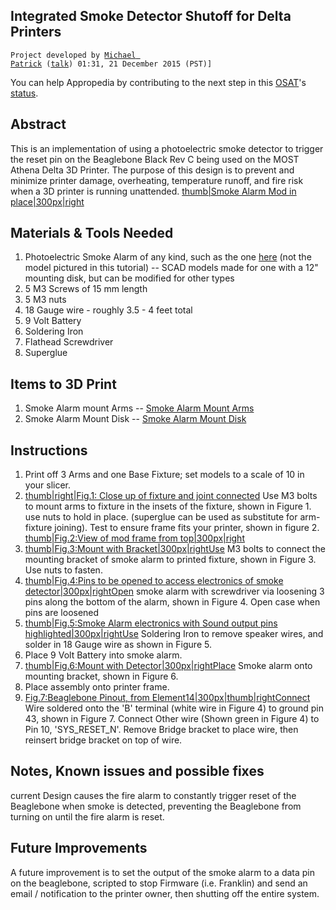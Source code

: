 {{777}}
==Integrated Smoke Detector Shutoff for Delta Printers ==
 Project developed by [[[User:michaelpatrick|Michael Patrick]] ([[User talk:michaelpatrick|talk]]) 01:31, 21 December 2015 (PST)]
{{Statusboxtop}}
{{status-design}}
{{status-prototype}}
You can help Appropedia by contributing to the next step in this [[OSAT]]'s [[:Category:Status|status]].
{{boxbottom}}

==Abstract==
This is an implementation of using a photoelectric smoke detector to trigger the reset pin on the Beaglebone Black Rev C being used on the MOST Athena Delta 3D Printer. The purpose of this design is to prevent and minimize printer damage, overheating, temperature runoff, and fire risk when a 3D printer is running unattended. 
[[image:Finalized_Smoke_Alarm_Delta_Mod.jpg|thumb|Smoke Alarm Mod in place|300px|right]]


==Materials & Tools Needed==

#Photoelectric Smoke Alarm of any kind, such as the one [http://www.quill.com/first-alert-smoke-and-co2-alarms/cbs/405587.html?cm_mmc=SEM_PLA_X_405587&mcode=SEM_PLA_X_405587 here] (not the model pictured in this tutorial) -- SCAD models made for one with a 12" mounting disk, but can be modified for other types
#5 M3 Screws of 15 mm length 
#5 M3 nuts
#18 Gauge wire - roughly 3.5 - 4 feet total
#9 Volt Battery
#Soldering Iron
#Flathead Screwdriver
#Superglue

==Items to 3D Print==
#Smoke Alarm mount Arms -- [http://www.thingiverse.com/thing:1215387 Smoke Alarm Mount Arms]
#Smoke Alarm Mount Disk -- [http://www.thingiverse.com/thing:1215387 Smoke Alarm Mount Disk]

==Instructions==
# Print off 3 Arms and one Base Fixture; set models to a scale of 10 in your slicer.
# [[image:Delta_Mod_Smoke_Alarm_Joint_Close_Up.jpg |thumb|right|Fig.1: Close up of fixture and joint connected]] Use M3 bolts to mount arms to fixture in the insets of the fixture, shown in Figure 1. use nuts to hold in place. (superglue can be used as substitute for arm-fixture joining). Test to ensure frame fits your printer, shown in figure 2. [[image:Smoke_Alarm_Delta_Mod_In_Place.jpg|thumb|Fig.2:View of mod frame from top|300px|right]]
# [[image:Smoke_Alarm_Delta_Mod_With_Mount.jpg|thumb|Fig.3:Mount with Bracket|300px|right]]Use M3 bolts to connect the mounting bracket of smoke alarm to printed fixture, shown in Figure 3. Use nuts to fasten.
# [[image:Smoke_Alarm_Delta_Mod_-_Smoke_Alarm_Clip.jpeg|thumb|Fig.4:Pins to be opened to access electronics of smoke detector|300px|right]]Open smoke alarm with screwdriver via loosening 3 pins along the bottom of the alarm, shown in Figure 4. Open case when pins are loosened
# [[image:Smoke_Alarm_Delta_Mod_-_Smoke_Alarm_Electronics.jpg|thumb|Fig.5:Smoke Alarm electronics with Sound output pins highlighted|300px|right]]Use Soldering Iron to remove speaker wires, and solder in 18 Gauge wire as shown in Figure 5. 
# Place 9 Volt Battery into smoke alarm.
# [[image:Smoke_Alarm_Delta_Mod_With_Detector.jpg|thumb|Fig.6:Mount with Detector|300px|right]]Place Smoke alarm onto mounting bracket, shown in Figure 6.
# Place assembly onto printer frame. 
# [[image:BBB_Pinout.jpg|Fig.7:Beaglebone Pinout, from [http://www.element14.com/community/community/designcenter/single-board-computers/next-gen_beaglebone/blog/2014/11/26/controlling-the-beaglebone-blacks-gpio-pins-from-the-internet-1 Element14]|300px|thumb|right]]Connect Wire soldered onto the 'B' terminal (white wire in Figure 4) to ground pin 43, shown in Figure 7. Connect Other wire (Shown green in Figure 4) to Pin 10, 'SYS_RESET_N'. Remove Bridge bracket to place wire, then reinsert bridge bracket on top of wire.
==Notes, Known issues and possible fixes==
current Design causes the fire alarm to constantly trigger reset of the Beaglebone when smoke is detected, preventing the Beaglebone from turning on until the fire alarm is reset.

==Future Improvements==
A future improvement is to set the output of the smoke alarm to a data pin on the beaglebone, scripted to stop Firmware (i.e. Franklin) and send an email / notification to the printer owner, then shutting off the entire system.